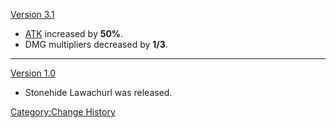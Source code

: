 [[Version 3.1]]
* [[ATK]] increased by '''50%'''.
* DMG multipliers decreased by '''1/3'''.
----
[[Version 1.0]]
* Stonehide Lawachurl was released.
<noinclude>[[Category:Change History]]</noinclude>